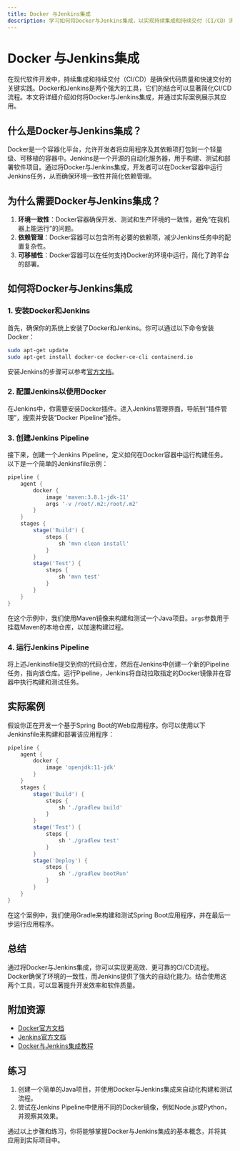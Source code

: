 ```yaml
---
title: Docker 与Jenkins集成
description: 学习如何将Docker与Jenkins集成，以实现持续集成和持续交付（CI/CD）流程的自动化。
---
```


# Docker 与Jenkins集成

在现代软件开发中，持续集成和持续交付（CI/CD）是确保代码质量和快速交付的关键实践。Docker和Jenkins是两个强大的工具，它们的结合可以显著简化CI/CD流程。本文将详细介绍如何将Docker与Jenkins集成，并通过实际案例展示其应用。

## 什么是Docker与Jenkins集成？

Docker是一个容器化平台，允许开发者将应用程序及其依赖项打包到一个轻量级、可移植的容器中。Jenkins是一个开源的自动化服务器，用于构建、测试和部署软件项目。通过将Docker与Jenkins集成，开发者可以在Docker容器中运行Jenkins任务，从而确保环境一致性并简化依赖管理。

## 为什么需要Docker与Jenkins集成？

1. **环境一致性**：Docker容器确保开发、测试和生产环境的一致性，避免“在我机器上能运行”的问题。
2. **依赖管理**：Docker容器可以包含所有必要的依赖项，减少Jenkins任务中的配置复杂性。
3. **可移植性**：Docker容器可以在任何支持Docker的环境中运行，简化了跨平台的部署。

## 如何将Docker与Jenkins集成

### 1. 安装Docker和Jenkins

首先，确保你的系统上安装了Docker和Jenkins。你可以通过以下命令安装Docker：

```bash
sudo apt-get update
sudo apt-get install docker-ce docker-ce-cli containerd.io
```

安装Jenkins的步骤可以参考[官方文档](https://www.jenkins.io/doc/book/installing/)。

### 2. 配置Jenkins以使用Docker

在Jenkins中，你需要安装Docker插件。进入Jenkins管理界面，导航到“插件管理”，搜索并安装“Docker Pipeline”插件。

### 3. 创建Jenkins Pipeline

接下来，创建一个Jenkins Pipeline，定义如何在Docker容器中运行构建任务。以下是一个简单的Jenkinsfile示例：

```groovy
pipeline {
    agent {
        docker {
            image 'maven:3.8.1-jdk-11'
            args '-v /root/.m2:/root/.m2'
        }
    }
    stages {
        stage('Build') {
            steps {
                sh 'mvn clean install'
            }
        }
        stage('Test') {
            steps {
                sh 'mvn test'
            }
        }
    }
}
```

在这个示例中，我们使用Maven镜像来构建和测试一个Java项目。`args`参数用于挂载Maven的本地仓库，以加速构建过程。

### 4. 运行Jenkins Pipeline

将上述Jenkinsfile提交到你的代码仓库，然后在Jenkins中创建一个新的Pipeline任务，指向该仓库。运行Pipeline，Jenkins将自动拉取指定的Docker镜像并在容器中执行构建和测试任务。

## 实际案例

假设你正在开发一个基于Spring Boot的Web应用程序。你可以使用以下Jenkinsfile来构建和部署该应用程序：

```groovy
pipeline {
    agent {
        docker {
            image 'openjdk:11-jdk'
        }
    }
    stages {
        stage('Build') {
            steps {
                sh './gradlew build'
            }
        }
        stage('Test') {
            steps {
                sh './gradlew test'
            }
        }
        stage('Deploy') {
            steps {
                sh './gradlew bootRun'
            }
        }
    }
}
```

在这个案例中，我们使用Gradle来构建和测试Spring Boot应用程序，并在最后一步运行应用程序。

## 总结

通过将Docker与Jenkins集成，你可以实现更高效、更可靠的CI/CD流程。Docker确保了环境的一致性，而Jenkins提供了强大的自动化能力。结合使用这两个工具，可以显著提升开发效率和软件质量。

## 附加资源

- [Docker官方文档](https://docs.docker.com/)
- [Jenkins官方文档](https://www.jenkins.io/doc/)
- [Docker与Jenkins集成教程](https://www.jenkins.io/doc/book/pipeline/docker/)

## 练习

1. 创建一个简单的Java项目，并使用Docker与Jenkins集成来自动化构建和测试流程。
2. 尝试在Jenkins Pipeline中使用不同的Docker镜像，例如Node.js或Python，并观察其效果。

通过以上步骤和练习，你将能够掌握Docker与Jenkins集成的基本概念，并将其应用到实际项目中。